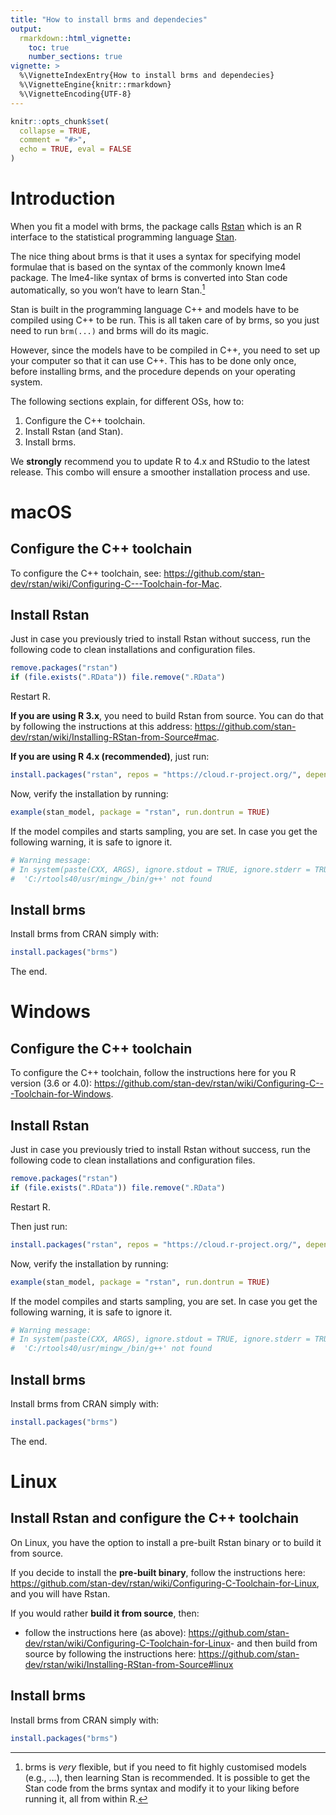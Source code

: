 ```yaml
---
title: "How to install brms and dependecies"
output:
  rmarkdown::html_vignette:
    toc: true
    number_sections: true
vignette: >
  %\VignetteIndexEntry{How to install brms and dependecies}
  %\VignetteEngine{knitr::rmarkdown}
  %\VignetteEncoding{UTF-8}
---
```


```r
knitr::opts_chunk$set(
  collapse = TRUE,
  comment = "#>",
  echo = TRUE, eval = FALSE
)
```

# Introduction

When you fit a model with brms, the package calls [Rstan](https://mc-stan.org/users/interfaces/rstan) which is an R interface to the statistical programming language [Stan](https://mc-stan.org).

The nice thing about brms is that it uses a syntax for specifying model formulae that is based on the syntax of the commonly known lme4 package.
The lme4-like syntax of brms is converted into Stan code automatically, so you won't have to learn Stan.^[brms is *very* flexible, but if you need to fit highly customised models (e.g., ...), then learning Stan is recommended. It is possible to get the Stan code from the brms syntax and modify it to your liking before running it, all from within R.]

Stan is built in the programming language C++ and models have to be compiled using C++ to be run.
This is all taken care of by brms, so you just need to run `brm(...)` and brms will do its magic.

However, since the models have to be compiled in C++, you need to set up your computer so that it can use C++.
This has to be done only once, before installing brms, and the procedure depends on your operating system.

The following sections explain, for different OSs, how to:

1. Configure the C++ toolchain.
2. Install Rstan (and Stan).
3. Install brms.

We **strongly** recommend you to update R to 4.x and RStudio to the latest release.
This combo will ensure a smoother installation process and use.

# macOS

## Configure the C++ toolchain

To configure the C++ toolchain, see: <https://github.com/stan-dev/rstan/wiki/Configuring-C---Toolchain-for-Mac>.

## Install Rstan

Just in case you previously tried to install Rstan without success, run the following code to clean installations and configuration files.

```r
remove.packages("rstan")
if (file.exists(".RData")) file.remove(".RData")
```

Restart R.

**If you are using R 3.x**, you need to build Rstan from source.
You can do that by following the instructions at this address: <https://github.com/stan-dev/rstan/wiki/Installing-RStan-from-Source#mac>.

**If you are using R 4.x (recommended)**, just run:

```r
install.packages("rstan", repos = "https://cloud.r-project.org/", dependencies = TRUE)
```

Now, verify the installation by running:

```r
example(stan_model, package = "rstan", run.dontrun = TRUE)
```

If the model compiles and starts sampling, you are set.
In case you get the following warning, it is safe to ignore it.

```r
# Warning message:
# In system(paste(CXX, ARGS), ignore.stdout = TRUE, ignore.stderr = TRUE) :
#  'C:/rtools40/usr/mingw_/bin/g++' not found
```

## Install brms

Install brms from CRAN simply with:

```r
install.packages("brms")
```

The end.

# Windows

## Configure the C++ toolchain

To configure the C++ toolchain, follow the instructions here for you R version (3.6 or 4.0): <https://github.com/stan-dev/rstan/wiki/Configuring-C---Toolchain-for-Windows>.

## Install Rstan

Just in case you previously tried to install Rstan without success, run the following code to clean installations and configuration files.

```r
remove.packages("rstan")
if (file.exists(".RData")) file.remove(".RData")
```

Restart R.

Then just run:

```r
install.packages("rstan", repos = "https://cloud.r-project.org/", dependencies = TRUE)
```

Now, verify the installation by running:

```r
example(stan_model, package = "rstan", run.dontrun = TRUE)
```

If the model compiles and starts sampling, you are set.
In case you get the following warning, it is safe to ignore it.

```r
# Warning message:
# In system(paste(CXX, ARGS), ignore.stdout = TRUE, ignore.stderr = TRUE) :
#  'C:/rtools40/usr/mingw_/bin/g++' not found
```

## Install brms

Install brms from CRAN simply with:

```r
install.packages("brms")
```

The end.

# Linux

## Install Rstan and configure the C++ toolchain

On Linux, you have the option to install a pre-built Rstan binary or to build it from source.

If you decide to install the **pre-built binary**, follow the instructions here: <https://github.com/stan-dev/rstan/wiki/Configuring-C-Toolchain-for-Linux>, and you will have Rstan.

If you would rather **build it from source**, then:

- follow the instructions here (as above): <https://github.com/stan-dev/rstan/wiki/Configuring-C-Toolchain-for-Linux>- and then build from source by following the instructions here: <https://github.com/stan-dev/rstan/wiki/Installing-RStan-from-Source#linux>

## Install brms

Install brms from CRAN simply with:

```r
install.packages("brms")
```
